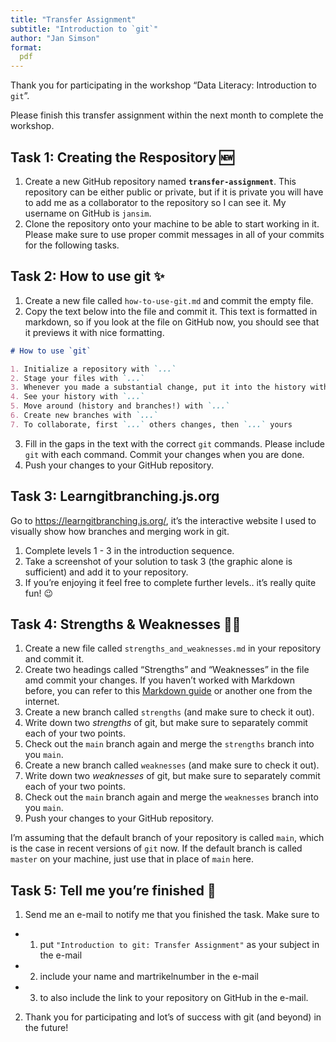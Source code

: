 ```yaml
---
title: "Transfer Assignment"
subtitle: "Introduction to `git`"
author: "Jan Simson"
format:
  pdf
---
```


Thank you for participating in the workshop "Data Literacy: Introduction to `git`".

Please finish this transfer assignment within the next month to complete the workshop.

## Task 1: Creating the Respository 🆕

1. Create a new GitHub repository named **`transfer-assignment`**. This repository can be either public or private, but if it is private you will have to add me as a collaborator to the repository so I can see it. My username on GitHub is `jansim`.
2. Clone the repository onto your machine to be able to start working in it. Please make sure to use proper commit messages in all of your commits for the following tasks.

## Task 2: How to use git ✨

1. Create a new file called `how-to-use-git.md` and commit the empty file.
2. Copy the text below into the file and commit it. This text is formatted in markdown, so if you look at the file on GitHub now, you should see that it previews it with nice formatting.

```md
# How to use `git`

1. Initialize a repository with `...`
2. Stage your files with `...`
3. Whenever you made a substantial change, put it into the history with `...`
4. See your history with `...`
5. Move around (history and branches!) with `...`
6. Create new branches with `...`
7. To collaborate, first `...` others changes, then `...` yours
```

3. Fill in the gaps in the text with the correct `git` commands. Please include `git` with each command. Commit your changes when you are done.
4. Push your changes to your GitHub repository.

## Task 3: Learngitbranching.js.org

Go to <https://learngitbranching.js.org/>, it's the interactive website I used to visually show how branches and merging work in git.

1. Complete levels 1 - 3 in the introduction sequence.
2. Take a screenshot of your solution to task 3 (the graphic alone is sufficient) and add it to your repository.
3. If you're enjoying it feel free to complete further levels.. it's really quite fun! 😉

## Task 4: Strengths & Weaknesses 💪😢

1. Create a new file called `strengths_and_weaknesses.md` in your repository and commit it.
2. Create two headings called "Strengths" and "Weaknesses" in the file amd commit your changes. If you haven't worked with Markdown before, you can refer to this [Markdown guide](https://towardsdatascience.com/the-ultimate-markdown-cheat-sheet-3d3976b31a0) or another one from the internet.
3. Create a new branch called `strengths` (and make sure to check it out).
4. Write down two *strengths* of git, but make sure to separately commit each of your two points.
5. Check out the `main` branch again and merge the `strengths` branch into you `main`.
6. Create a new branch called `weaknesses` (and make sure to check it out).
7. Write down two *weaknesses* of git, but make sure to separately commit each of your two points.
8. Check out the `main` branch again and merge the `weaknesses` branch into you `main`.
9. Push your changes to your GitHub repository.

:::{.callout-note}
I'm assuming that the default branch of your repository is called `main`, which is the case in recent versions of `git` now. If the default branch is called `master` on your machine, just use that in place of `main` here.
:::

## Task 5: Tell me you're finished 🎉

1. Send me an e-mail to notify me that you finished the task. Make sure to
  - (1) put `"Introduction to git: Transfer Assignment"` as your subject in the e-mail
  - (2) include your name and martrikelnumber in the e-mail
  - (3) to also include the link to your repository on GitHub in the e-mail.
2. Thank you for participating and lot's of success with git (and beyond) in the future!
